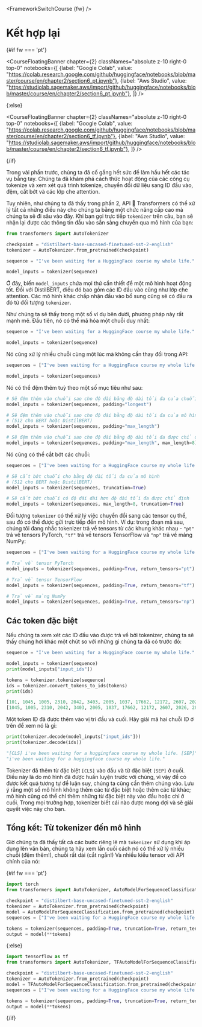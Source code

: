 <FrameworkSwitchCourse {fw} />

# Kết hợp lại

{#if fw === 'pt'}

<CourseFloatingBanner chapter={2}
  classNames="absolute z-10 right-0 top-0"
  notebooks={[
    {label: "Google Colab", value: "https://colab.research.google.com/github/huggingface/notebooks/blob/master/course/en/chapter2/section6_pt.ipynb"},
    {label: "Aws Studio", value: "https://studiolab.sagemaker.aws/import/github/huggingface/notebooks/blob/master/course/en/chapter2/section6_pt.ipynb"},
]} />

{:else}

<CourseFloatingBanner chapter={2}
  classNames="absolute z-10 right-0 top-0"
  notebooks={[
    {label: "Google Colab", value: "https://colab.research.google.com/github/huggingface/notebooks/blob/master/course/en/chapter2/section6_tf.ipynb"},
    {label: "Aws Studio", value: "https://studiolab.sagemaker.aws/import/github/huggingface/notebooks/blob/master/course/en/chapter2/section6_tf.ipynb"},
]} />

{/if}

Trong vài phần trước, chúng ta đã cố gắng hết sức để làm hầu hết các tác vụ bằng tay. Chúng ta đã khám phá cách thức hoạt động của các công cụ tokenize và xem xét quá trình tokenize, chuyển đổi dữ liệu sang ID đầu vào, đệm, cắt bớt và các lớp che attention.

Tuy nhiên, như chúng ta đã thấy trong phần 2, API 🤗 Transformers có thể xử lý tất cả những điều này cho chúng ta bằng một chức năng cấp cao mà chúng ta sẽ đi sâu vào đây. Khi bạn gọi trực tiếp `tokenizer` trên câu, bạn sẽ nhận lại được các thông tin đầu vào sẵn sàng chuyển qua mô hình của bạn:

```py
from transformers import AutoTokenizer

checkpoint = "distilbert-base-uncased-finetuned-sst-2-english"
tokenizer = AutoTokenizer.from_pretrained(checkpoint)

sequence = "I've been waiting for a HuggingFace course my whole life."

model_inputs = tokenizer(sequence)
```

Ở đây, biến `model_inputs` chứa mọi thứ cần thiết để một mô hình hoạt động tốt. Đối với DistilBERT, điều đó bao gồm các ID đầu vào cũng như lớp che attention. Các mô hình khác chấp nhận đầu vào bổ sung cũng sẽ có đầu ra đó từ đối tượng `tokenizer`.

Như chúng ta sẽ thấy trong một số ví dụ bên dưới, phương pháp này rất mạnh mẽ. Đầu tiên, nó có thể mã hóa một chuỗi duy nhất:

```py
sequence = "I've been waiting for a HuggingFace course my whole life."

model_inputs = tokenizer(sequence)
```

Nó cũng xử lý nhiều chuỗi cùng một lúc mà không cần thay đổi trong API:

```py
sequences = ["I've been waiting for a HuggingFace course my whole life.", "So have I!"]

model_inputs = tokenizer(sequences)
```

Nó có thể đệm thêm tuỳ theo một số mục tiêu như sau:

```py
# Sẽ đệm thêm vào chuỗi sao cho độ dài bằng độ dài tối đa của chuỗi
model_inputs = tokenizer(sequences, padding="longest")

# Sẽ đệm thêm vào chuỗi sao cho độ dài bằng độ dài tối đa của mô hình
# (512 cho BERT hoặc DistilBERT)
model_inputs = tokenizer(sequences, padding="max_length")

# Sẽ đệm thêm vào chuỗi sao cho độ dài bằng độ dài tối đa được chỉ định
model_inputs = tokenizer(sequences, padding="max_length", max_length=8)
```

Nó cũng có thể cắt bớt các chuỗi:

```py
sequences = ["I've been waiting for a HuggingFace course my whole life.", "So have I!"]

# Sẽ cắt bớt chuỗi cho bằng độ dài tối đa của mô hình
# (512 cho BERT hoặc DistilBERT)
model_inputs = tokenizer(sequences, truncation=True)

# Sẽ cắt bớt chuỗi có độ dài dài hơn độ dài tối đa được chỉ định
model_inputs = tokenizer(sequences, max_length=8, truncation=True)
```

Đối tượng `tokenizer` có thể xử lý việc chuyển đổi sang các tensor cụ thể, sau đó có thể được gửi trực tiếp đến mô hình. Ví dụ: trong đoạn mã sau, chúng tôi đang nhắc tokenizer trả về tensors từ các khung khác nhau - `"pt"` trả về tensors PyTorch, `"tf"` trả về tensors TensorFlow và `"np"` trả về mảng NumPy:

```py
sequences = ["I've been waiting for a HuggingFace course my whole life.", "So have I!"]

# Trả về tensor PyTorch
model_inputs = tokenizer(sequences, padding=True, return_tensors="pt")

# Trả về tensor TensorFlow
model_inputs = tokenizer(sequences, padding=True, return_tensors="tf")

# Trả về mảng NumPy
model_inputs = tokenizer(sequences, padding=True, return_tensors="np")
```

## Các token đặc biệt

Nếu chúng ta xem xét các ID đầu vào được trả về bởi tokenizer, chúng ta sẽ thấy chúng hơi khác một chút so với những gì chúng ta đã có trước đó:

```py
sequence = "I've been waiting for a HuggingFace course my whole life."

model_inputs = tokenizer(sequence)
print(model_inputs["input_ids"])

tokens = tokenizer.tokenize(sequence)
ids = tokenizer.convert_tokens_to_ids(tokens)
print(ids)
```

```python out
[101, 1045, 1005, 2310, 2042, 3403, 2005, 1037, 17662, 12172, 2607, 2026, 2878, 2166, 1012, 102]
[1045, 1005, 2310, 2042, 3403, 2005, 1037, 17662, 12172, 2607, 2026, 2878, 2166, 1012]
```

Một token ID đã được thêm vào vị trí đầu và cuối. Hãy giải mã hai chuỗi ID ở trên để xem nó là gì:


```py
print(tokenizer.decode(model_inputs["input_ids"]))
print(tokenizer.decode(ids))
```

```python out
"[CLS] i've been waiting for a huggingface course my whole life. [SEP]"
"i've been waiting for a huggingface course my whole life."
```

Tokenizer đã thêm từ đặc biệt `[CLS]` vào đầu và từ đặc biệt `[SEP]` ở cuối. Điều này là do mô hình đã được huấn luyện trước với chúng, vì vậy để có được kết quả tương tự để luận suy, chúng ta cũng cần thêm chúng vào. Lưu ý rằng một số mô hình không thêm các từ đặc biệt hoặc thêm các từ khác; mô hình cũng có thể chỉ thêm những từ đặc biệt này vào đầu hoặc chỉ ở cuối. Trong mọi trường hợp, tokenizer biết cái nào được mong đợi và sẽ giải quyết việc này cho bạn.

## Tổng kết: Từ tokenizer đến mô hình

Giờ chúng ta đã thấy tất cả các bước riêng lẻ mà `tokenizer` sử dụng khi áp dụng lên văn bản, chúng ta hãy xem lần cuối cách nó có thể xử lý nhiều chuỗi (đệm thêm!), chuỗi rất dài (cắt ngắn!) Và nhiều kiểu tensor với API chính của nó:

{#if fw === 'pt'}
```py
import torch
from transformers import AutoTokenizer, AutoModelForSequenceClassification

checkpoint = "distilbert-base-uncased-finetuned-sst-2-english"
tokenizer = AutoTokenizer.from_pretrained(checkpoint)
model = AutoModelForSequenceClassification.from_pretrained(checkpoint)
sequences = ["I've been waiting for a HuggingFace course my whole life.", "So have I!"]

tokens = tokenizer(sequences, padding=True, truncation=True, return_tensors="pt")
output = model(**tokens)
```
{:else}
```py
import tensorflow as tf
from transformers import AutoTokenizer, TFAutoModelForSequenceClassification

checkpoint = "distilbert-base-uncased-finetuned-sst-2-english"
tokenizer = AutoTokenizer.from_pretrained(checkpoint)
model = TFAutoModelForSequenceClassification.from_pretrained(checkpoint)
sequences = ["I've been waiting for a HuggingFace course my whole life.", "So have I!"]

tokens = tokenizer(sequences, padding=True, truncation=True, return_tensors="tf")
output = model(**tokens)
```
{/if}
